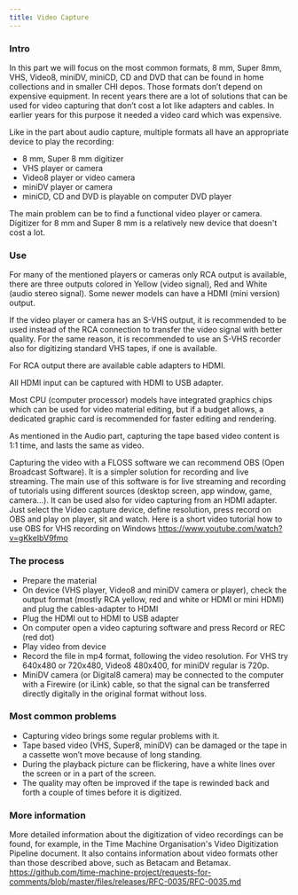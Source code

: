 ```yaml
---
title: Video Capture
---
```

### Intro
In this part we will focus on the most common formats, 8 mm, Super 8mm, VHS, Video8, miniDV, miniCD, CD and DVD that can be found in home collections and in smaller CHI depos. Those formats don’t depend on expensive equipment. In recent years there are a lot of solutions that can be used for video capturing that don’t cost a lot like adapters and cables. In earlier years for this purpose it needed a video card which was expensive.

Like in the part about audio capture, multiple formats all have an appropriate device to play the recording:

- 8 mm, Super 8 mm digitizer
- VHS player or camera
- Video8 player or video camera
- miniDV player or camera
- miniCD, CD and DVD is playable on computer DVD player

The main problem can be to find a functional video player or camera. Digitizer for 8 mm and Super 8 mm is a relatively new device that doesn't cost a lot.

### Use
For many of the mentioned players or cameras only RCA output is available, there are three outputs colored in Yellow (video signal), Red and White (audio stereo signal). Some newer models can have a HDMI (mini version) output.

If the video player or camera has an S-VHS output, it is recommended to be used instead of the RCA connection to transfer the video signal with better quality. For the same reason, it is recommended to use an S-VHS recorder also for digitizing standard VHS tapes, if one is available.

For RCA output there are available cable adapters to HDMI.

All HDMI input can be captured with HDMI to USB adapter.

Most CPU (computer processor) models have integrated graphics chips which can be used for video material editing, but if a budget allows, a dedicated graphic card is recommended for faster editing and rendering. 

As mentioned in the Audio part, capturing the tape based video content is 1:1 time, and lasts the same as video.

Capturing the video with a FLOSS software we can recommend OBS (Open Broadcast Software). It is a simpler solution for recording and live streaming. The main use of this software is for live streaming and recording of tutorials using different sources (desktop screen, app window, game, camera…). It can be used also for video capturing from an HDMI adapter.  Just select the Video capture device, define resolution, press record on OBS and play on player, sit and watch. Here is a short video tutorial how to use OBS for VHS recording on Windows https://www.youtube.com/watch?v=gKkeIbV9fmo 

### The process
* Prepare the material
* On device (VHS player, Video8 and miniDV camera or player), check the output format (mostly RCA yellow, red and white or HDMI or mini HDMI) and plug the cables-adapter to HDMI
* Plug the HDMI out to HDMI to USB adapter
* On computer open a video capturing software and press Record or REC (red dot)
* Play video from device
* Record the file in mp4 format, following the video resolution. For VHS try 640x480 or 720x480, Video8 480x400, for miniDV regular is 720p.
* MiniDV camera (or Digital8 camera) may be connected to the computer with a Firewire (or iLink) cable, so that the signal can be transferred directly digitally in the original format without loss. 

### Most common problems
* Capturing video brings some regular problems with it.
* Tape based video (VHS, Super8, miniDV) can be damaged or the tape in a cassette won’t move because of long standing. 
* During the playback picture can be flickering, have a white lines over the screen or in a part of the screen.
* The quality may often be improved if the tape is rewinded back and forth a couple of times before it is digitized.

### More information
More detailed information about the digitization of video recordings can be found, for example, in the Time Machine Organisation's Video Digitization Pipeline document. It also contains information about video formats other than those described above, such as Betacam and Betamax.
https://github.com/time-machine-project/requests-for-comments/blob/master/files/releases/RFC-0035/RFC-0035.md
